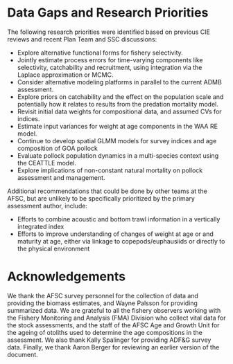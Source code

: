 # Data Gaps and Research Priorities

The following research priorities were identified based on
previous CIE reviews and recent Plan Team and SSC discussions:

- Explore alternative functional forms for fishery selectivity.
- Jointly estimate process errors for time-varying components
  like selectivity, catchability and recruitment, using
  integration via the Laplace approximation or MCMC.
- Consider alternative modeling platforms in parallel to the
  current ADMB assessment.
- Explore priors on catchability and the effect on the population
  scale and potentially how it relates to results from the
  predation mortality model.
- Revisit initial data weights for compositional data, and
  assumed CVs for indices.
- Estimate input variances for weight at age components in the
  WAA RE model.
- Continue to develop spatial GLMM models for survey indices and
  age composition of GOA pollock
- Evaluate pollock population dynamics in a multi-species context
  using the CEATTLE model.
- Explore implications of non-constant natural mortality on
  pollock assessment and management.

Additional recommendations that could be done by other teams at
the AFSC, but are unlikely to be specifically prioritized by the
primary assessment author, include:

- Efforts to combine acoustic and bottom trawl information in a
  vertically integrated index
- Efforts to improve understanding of changes of weight at age or
  and maturity at age, either via linkage to copepods/euphausiids
  or directly to the physical environment

# Acknowledgements
We thank the AFSC survey personnel for the collection of data and
providing the biomass estimates, and Wayne Palsson for providing
summarized data. We are grateful to all the fishery observers
working with the Fishery Monitoring and Analysis (FMA) Division
who collect vital data for the stock assessments, and the staff
of the AFSC Age and Growth Unit for the ageing of otoliths used
to determine the age compositions in the assessment. We also
thank Kally Spalinger for providing ADF&G survey data. Finally,
we thank Aaron Berger for reviewing an earlier version of the
document.

\pagebreak
